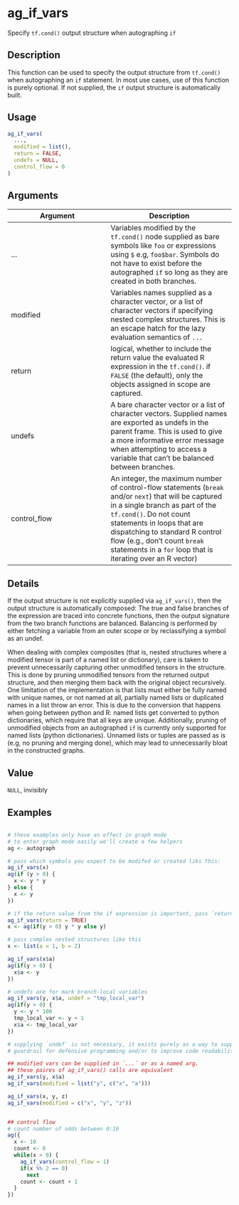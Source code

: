 # ag_if_vars


Specify ``tf.cond()`` output structure when autographing ``if``




## Description

This function can be used to specify the output structure from ``tf.cond()``
when autographing an ``if`` statement. In most use cases, use of this function
is purely optional. If not supplied, the ``if`` output structure is
automatically built.





## Usage
```r
ag_if_vars(
  ...,
  modified = list(),
  return = FALSE,
  undefs = NULL,
  control_flow = 0
)
```




## Arguments


Argument      |Description
------------- |----------------
... | Variables modified by the ``tf.cond()`` node supplied as bare symbols like ``foo`` or expressions using ``$`` e.g, ``foo$bar``. Symbols do not have to exist before the autographed ``if`` so long as they are created in both branches.
modified | Variables names supplied as a character vector, or a list of character vectors if specifying nested complex structures. This is an escape hatch for the lazy evaluation semantics of ``...``
return | logical, whether to include the return value the evaluated R expression in the ``tf.cond()``. if ``FALSE`` (the default), only the objects assigned in scope are captured.
undefs | A bare character vector or a list of character vectors. Supplied names are exported as undefs in the parent frame. This is used to give a more informative error message when attempting to access a variable that can't be balanced between branches.
control_flow | An integer, the maximum number of control-flow statements (``break`` and/or ``next``) that will be captured in a single branch as part of the ``tf.cond()``. Do not count statements in loops that are dispatching to standard R control flow (e.g., don't count ``break`` statements in a ``for`` loop that is iterating over an R vector)




## Details

If the output structure is not explicitly supplied via
``ag_if_vars()``, then the output structure is automatically composed: The
true and false branches of the expression are traced into concrete
functions, then the output signature from the two branch functions are
balanced. Balancing is performed by either fetching a variable from an
outer scope or by reclassifying a symbol as an undef.

When dealing with complex composites (that is, nested structures where a
modified tensor is part of a named list or dictionary), care is taken to
prevent unnecessarily capturing other unmodified tensors in the structure.
This is done by pruning unmodified tensors from the returned output
structure, and then merging them back with the original object recursively.
One limitation of the implementation is that lists must either be fully
named with unique names, or not named at all, partially named lists or
duplicated names in a list throw an error. This is due to the conversion
that happens when going between python and R: named lists get converted to
python dictionaries, which require that all keys are unique. Additionally,
pruning of unmodified objects from an autographed ``if`` is currently only
supported for named lists (python dictionaries). Unnamed lists or tuples
are passed as is (e.g, no pruning and merging done), which may lead to
unnecessarily bloat in the constructed graphs.





## Value

``NULL``, invisibly





## Examples

```r

# these examples only have an effect in graph mode
# to enter graph mode easily we'll create a few helpers
ag <- autograph

# pass which symbols you expect to be modifed or created liks this:
ag_if_vars(x)
ag(if (y > 0) {
  x <- y * y
} else {
  x <- y
})

# if the return value from the if expression is important, pass `return = TRUE`
ag_if_vars(return = TRUE)
x <- ag(if(y > 0) y * y else y)

# pass complex nested structures like this
x <- list(a = 1, b = 2)

ag_if_vars(x$a)
ag(if(y > 0) {
  x$a <- y
})

# undefs are for mark branch-local variables
ag_if_vars(y, x$a, undef = "tmp_local_var")
ag(if(y > 0) {
  y <- y * 100
  tmp_local_var <- y + 1
  x$a <- tmp_local_var
})

# supplying `undef` is not necessary, it exists purely as a way to supply a
# guardrail for defensive programming and/or to improve code readability

## modified vars can be supplied in `...` or as a named arg.
## these paires of ag_if_vars() calls are equivalent
ag_if_vars(y, x$a)
ag_if_vars(modified = list("y", c("x", "a")))

ag_if_vars(x, y, z)
ag_if_vars(modified = c("x", "y", "z"))


## control flow
# count number of odds between 0:10
ag({
  x <- 10
  count <- 0
  while(x > 0) {
    ag_if_vars(control_flow = 1)
    if(x %% 2 == 0)
      next
    count <- count + 1
  }
})

```




